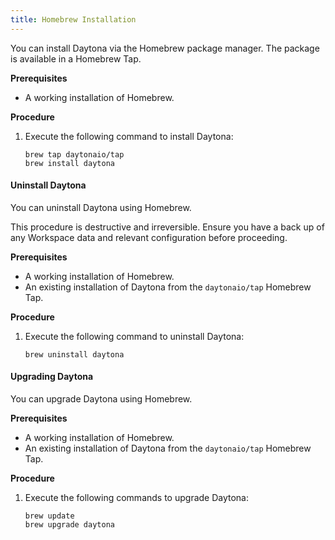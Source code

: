 ```yaml
---
title: Homebrew Installation
---
```


You can install Daytona via the Homebrew package manager.
The package is available in a Homebrew Tap.

__Prerequisites__

* A working installation of Homebrew.

__Procedure__

1. Execute the following command to install Daytona:

    ```shell
    brew tap daytonaio/tap
    brew install daytona
    ```

#### Uninstall Daytona

You can uninstall Daytona using Homebrew.

<Aside type="caution">
This procedure is destructive and irreversible.
Ensure you have a back up of any Workspace data and relevant configuration before proceeding.
</Aside>

__Prerequisites__

* A working installation of Homebrew.
* An existing installation of Daytona from the `daytonaio/tap` Homebrew Tap.

__Procedure__

1. Execute the following command to uninstall Daytona:

    ```shell
    brew uninstall daytona
    ```

#### Upgrading Daytona

You can upgrade Daytona using Homebrew.

__Prerequisites__

* A working installation of Homebrew.
* An existing installation of Daytona from the `daytonaio/tap` Homebrew Tap.

__Procedure__

1. Execute the following commands to upgrade Daytona:

    ```shell
    brew update
    brew upgrade daytona
    ```
